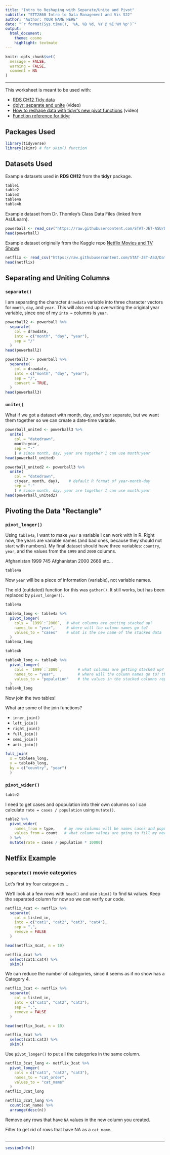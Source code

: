 ```yaml
---
title: "Intro to Reshaping with Separate/Unite and Pivot"
subtitle: "STT2860 Intro to Data Management and Vis S22"
author: "Author: YOUR NAME HERE"
date: "`r format(Sys.time(), '%A, %B %d, %Y @ %I:%M %p')`"
output: 
  html_document: 
    theme: cosmo
    highlight: textmate
---
```


```r
knitr::opts_chunk$set(
  message = FALSE,
  warning = FALSE,
  comment = NA
)
```
<hr>

This worksheet is meant to be used with:

* [RDS CH12 Tidy data](https://r4ds.had.co.nz/tidy-data.html)
* [dplyr: separate and unite](https://youtu.be/ztcsf7G4S78) (video)
* [How to reshape data with tidyr’s new pivot functions](https://youtu.be/gnUgSkKEW5c) (video)
* [Function reference for tidyr](https://tidyr.tidyverse.org/reference/index.html)

## Packages Used

```r
library(tidyverse)
library(skimr) # for skim() function
```

## Datasets Used

Example datasets used in **RDS CH12** from the **tidyr** package.

```r
table1
table2
table3
table4a
table4b
```

Example dataset from Dr. Thomley's Class Data Files (linked from AsULearn).

```r
powerball <- read_csv("https://raw.githubusercontent.com/STAT-JET-ASU/Datasets/master/Instructor/powerballnumbers.csv")
head(powerball)
```

Example dataset originally from the Kaggle repo [Netflix Movies and TV Shows](https://www.kaggle.com/shivamb/netflix-shows).

```r
netflix <- read_csv("https://raw.githubusercontent.com/STAT-JET-ASU/Datasets/master/Kaggle/netflix_2021_10_01.csv")
head(netflix)
```

## Separating and Uniting Columns

### `separate()`

I am separating the character `drawdata` variable into three character vectors for `month`, `day`, and `year.` This will also end up overwriting the original year variable, since one of my `into =` columns is `year`.

```r
powerball2 <- powerball %>% 
  separate(
    col = drawdate,
    into = c("month", "day", "year"),
    sep = "/"
  )
head(powerball2)
```

```r
powerball3 <- powerball %>% 
  separate(
    col = drawdate,
    into = c("month", "day", "year"),
    sep = "/",
    convert = TRUE,
  )
head(powerball3)
```

### `unite()`

What if we got a dataset with month, day, and year separate, but we want them together so we can create a date-time variable.

```r
powerball_united <- powerball3 %>% 
  unite(
    col = "datedrawn", 
    month:year,
    sep = "-"
    ) # since month, day, year are together I can use month:year
head(powerball_united)
```

```r
powerball_united2 <- powerball3 %>% 
  unite(
    col = "datedrawn", 
    c(year, month, day),    # default R format of year-month-day
    sep = "-"
    ) # since month, day, year are together I can use month:year
head(powerball_united2)
```

## Pivoting the Data "Rectangle"

### `pivot_longer()`

Using `table4a`, I want to make `year` a variable I can work with in R. Right now, the years are variable names (and bad ones, because they should not start with numbers). My final dataset should have three variables: `country`, `year`, and the values from the `1999` and `2000` columns.

Afghanistan  1999   745
Afghanistan  2000  2666
etc...

```r
table4a
```

Now `year` will be a piece of information (variable), not variable names.

The old (outdated) function for this was `gather()`. It still works, but has been replaced by `pivot_longer()`.

```r
table4a
```

```r
table4a_long <- table4a %>% 
  pivot_longer(
    cols = `1999`:`2000`,  # what columns are getting stacked up?
    names_to = "year",     # where will the column names go to?
    values_to = "cases"    # what is the new name of the stacked data
  )
table4a_long
```

```r
table4b
```

```r
table4b_long <- table4b %>% 
  pivot_longer(
    cols = `1999`:`2000`,       # what columns are getting stacked up?
    names_to = "year",          # where will the column names go to? they represent years
    values_to = "population"    # the values in the stacked columns represent population
  )
table4b_long
```

Now join the two tables!

What are some of the join functions?

* `inner_join()`
* `left_join()`
* `right_join()`
* `full_join()`
* `semi_join()`
* `anti_join()`

```r
full_join(
  x = table4a_long, 
  y = table4b_long,
  by = c("country", "year")
  )
```

### `pivot_wider()`

```r
table2
```

I need to get cases and opopulation into their own columns so I can calculate `rate = cases / population` using `mutate()`.

```r
table2 %>% 
  pivot_wider(
    names_from = type,    # my new columns will be names cases and population
    values_from = count   # what column values are going to fill my new columns
  ) %>% 
  mutate(rate = cases / population * 10000)
```

## Netflix Example

### `separate()` movie categories

Let's first try four categories...

We'll look at a few rows with `head()` and use `skim()` to find `NA` values. Keep the separated column for now so we can verify our code.

```r
netflix_4cat <- netflix %>%
  separate(
    col = listed_in,
    into = c("cat1", "cat2", "cat3", "cat4"),
    sep = ",",
    remove = FALSE
  )
```

```r
head(netflix_4cat, n = 10)

netflix_4cat %>% 
  select(cat1:cat4) %>% 
  skim()
```

We can reduce the number of categories, since it seems as if no show has a Category 4.

```r
netflix_3cat <- netflix %>%
  separate(
    col = listed_in,
    into = c("cat1", "cat2", "cat3"),
    sep = ",",
    remove = FALSE
  )
```

```r
head(netflix_3cat, n = 10)

netflix_3cat %>% 
  select(cat1:cat3) %>% 
  skim()
```

Use `pivot_longer()` to put all the categories in the same column.

```r
netflix_3cat_long <- netflix_3cat %>% 
  pivot_longer(
    cols = c("cat1", "cat2", "cat3"),
    names_to = "cat_order",
    values_to = "cat_name"
  )
netflix_3cat_long
```

```r
netflix_3cat_long %>% 
  count(cat_name) %>% 
  arrange(desc(n))
```

Remove any rows that have `NA` values in the new column you created.

Filter to get rid of rows that have NA as a `cat_name`.

```r

```

<hr>
```r
sessionInfo()
```
